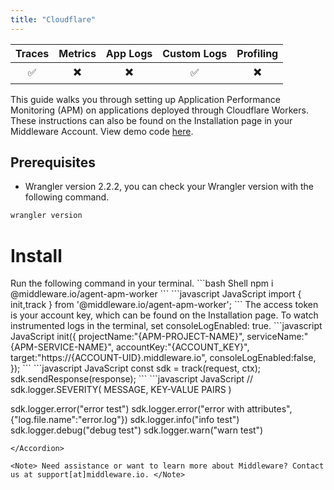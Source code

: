 ```yaml
---
title: "Cloudflare"
---
```


| Traces | Metrics | App Logs | Custom Logs | Profiling |
| :----: | :-----: | :------: | :---------: | :-------: |
| ✅ | ✖️ | ✖️ | ✅ | ✖️ |

This guide walks you through setting up Application Performance Monitoring (APM) on applications deployed through Cloudflare Workers. These instructions can also be found on the Installation page in your Middleware Account. View demo code [here](https://github.com/middleware-labs/demo-apm/tree/master/cloudflare).

## Prerequisites
* Wrangler version 2.2.2, you can check your Wrangler version with the following command.
```bash Shell
wrangler version
```

# Install

<Accordion title="Step 1: Install Middleware Package">
Run the following command in your terminal.
```bash Shell
npm i @middleware.io/agent-apm-worker 
```
</Accordion>

<Accordion title="Step 2: Import Tracker">
```javascript JavaScript
import { init,track } from '@middleware.io/agent-apm-worker';
```
</Accordion>

<Accordion title="Step 3: Initialize Tracker">
The access token is your account key, which can be found on the Installation page. To watch instrumented logs in the terminal, set consoleLogEnabled: true.
```javascript JavaScript
init({
   projectName:"{APM-PROJECT-NAME}",
   serviceName:"{APM-SERVICE-NAME}",
   accountKey:"{ACCOUNT_KEY}",
   target:"https://{ACCOUNT-UID}.middleware.io",
   consoleLogEnabled:false,
});
```
</Accordion>

<Accordion title="Step 4: Track Requests with the Middleware SDK">
```javascript JavaScript
const sdk = track(request, ctx);
sdk.sendResponse(response);
```  
</Accordion>

<Accordion title="Step 5: Enable Logging">
```javascript JavaScript
// sdk.logger.SEVERITY( MESSAGE, KEY-VALUE PAIRS )

sdk.logger.error("error test")
sdk.logger.error("error with attributes",{"log.file.name":"error.log"})
sdk.logger.info("info test")
sdk.logger.debug("debug test")
sdk.logger.warn("warn test")
```
</Accordion>

<Note> Need assistance or want to learn more about Middleware? Contact us at support[at]middleware.io. </Note>
